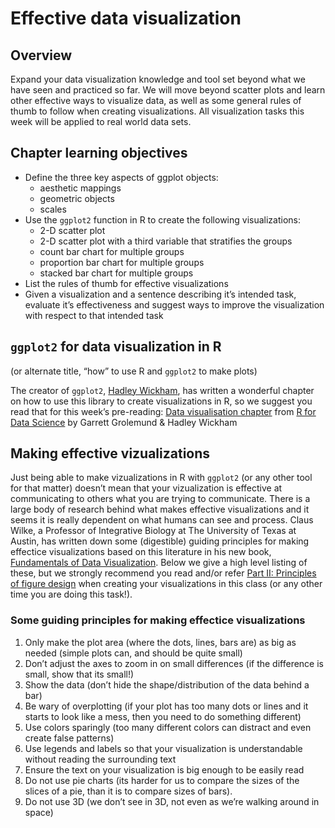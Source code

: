 # Effective data visualization {#viz}

## Overview 
Expand your data visualization knowledge and tool set beyond what we have seen and practiced so far. We will move beyond scatter plots and learn other effective ways to visualize data, as well as some general rules of thumb to follow when creating visualizations. All visualization tasks this week will be applied to real world data sets.

## Chapter learning objectives
* Define the three key aspects of ggplot objects:
     - aesthetic mappings
     - geometric objects
     - scales
* Use the `ggplot2` function in R to create the following visualizations:
    - 2-D scatter plot
    - 2-D scatter plot with a third variable that stratifies the groups
    - count bar chart for multiple groups
    - proportion bar chart for multiple groups
    - stacked bar chart for multiple groups
* List the rules of thumb for effective visualizations 
* Given a visualization and a sentence describing it's intended task, evaluate it's effectiveness and suggest ways to improve the visualization with respect to that intended task

## `ggplot2` for data visualization in R

(or alternate title, "how" to use R and `ggplot2` to make plots)

The creator of `ggplot2`, [Hadley Wickham](http://hadley.nz/), has written a wonderful chapter on how to use this library to create visualizations in R, so we suggest you read that for this week's pre-reading: [Data visualisation chapter](https://r4ds.had.co.nz/data-visualisation.html) from [R for Data Science](https://r4ds.had.co.nz/) by Garrett Grolemund & Hadley Wickham

## Making effective vizualizations

Just being able to make vizualizations in R with `ggplot2` (or any other tool for that matter) doesn't mean that your vizualization is effective at communicating to others what you are trying to communicate. There is a large body of research behind what makes effective visualizations and it seems it is really dependent on what humans can see and process. Claus Wilke, a Professor of Integrative Biology at The University of Texas at Austin, has written down some (digestible) guiding principles for making effectice visualizations based on this literature in his new book, [Fundamentals of Data Visualization](https://serialmentor.com/dataviz/). Below we give a high level listing of these, but we strongly recommend you read and/or refer [Part II: Principles of figure design](https://serialmentor.com/dataviz/proportional-ink.html) when creating your visualizations in this class (or any other time you are doing this task!).

### Some guiding principles for making effectice visualizations

1. Only make the plot area (where the dots, lines, bars are) as big as needed (simple plots can, and should be quite small)
2. Don't adjust the axes to zoom in on small differences (if the difference is small, show that its small!)
3. Show the data (don't hide the shape/distribution of the data behind a bar)
4. Be wary of overplotting (if your plot has too many dots or lines and it starts to look like a mess, then you need to do something different)
5. Use colors sparingly (too many different colors can distract and even create false patterns)
6. Use legends and labels so that your visualization is understandable without reading the surrounding text
7. Ensure the text on your visualization is big enough to be easily read
8. Do not use pie charts (its harder for us to compare the sizes of the slices of a pie, than it is to compare sizes of bars).
9. Do not use 3D (we don't see in 3D, not even as we're walking around in space)
